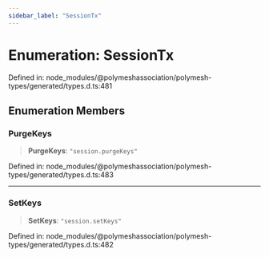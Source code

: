 ```yaml
---
sidebar_label: "SessionTx"
---
```


# Enumeration: SessionTx

Defined in: node\_modules/@polymeshassociation/polymesh-types/generated/types.d.ts:481

## Enumeration Members

### PurgeKeys

> **PurgeKeys**: `"session.purgeKeys"`

Defined in: node\_modules/@polymeshassociation/polymesh-types/generated/types.d.ts:483

***

### SetKeys

> **SetKeys**: `"session.setKeys"`

Defined in: node\_modules/@polymeshassociation/polymesh-types/generated/types.d.ts:482
